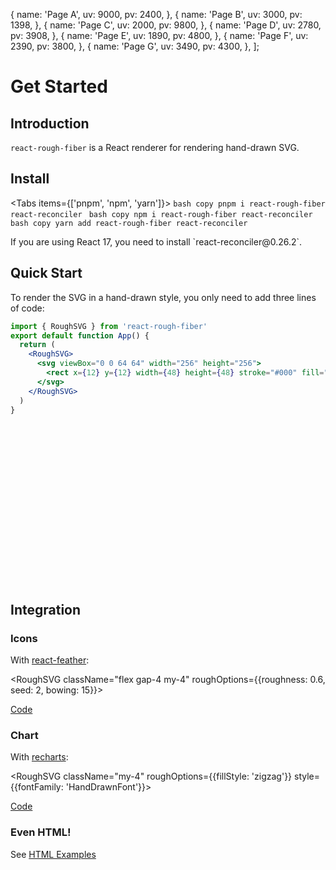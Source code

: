 
  {
    name: 'Page A',
    uv: 9000,
    pv: 2400,
  },
  {
    name: 'Page B',
    uv: 3000,
    pv: 1398,
  },
  {
    name: 'Page C',
    uv: 2000,
    pv: 9800,
  },
  {
    name: 'Page D',
    uv: 2780,
    pv: 3908,
  },
  {
    name: 'Page E',
    uv: 1890,
    pv: 4800,
  },
  {
    name: 'Page F',
    uv: 2390,
    pv: 3800,
  },
  {
    name: 'Page G',
    uv: 3490,
    pv: 4300,
  },
];

# Get Started
 
## Introduction

`react-rough-fiber` is a React renderer for rendering hand-drawn SVG.

## Install

<Tabs items={['pnpm', 'npm', 'yarn']}>
  <Tab>
    ```bash copy
    pnpm i react-rough-fiber react-reconciler
    ```
  </Tab>
  <Tab>
    ```bash copy
    npm i react-rough-fiber react-reconciler
    ```
  </Tab>
  <Tab>
    ```bash copy
    yarn add react-rough-fiber react-reconciler
    ```
  </Tab>
</Tabs>

<Callout type="warning" emoji="⚠️">
  If you are using React 17, you need to install `react-reconciler@0.26.2`.
</Callout>

## Quick Start

To render the SVG in a hand-drawn style, you only need to add three lines of code:

```jsx {1,4,8}
import { RoughSVG } from 'react-rough-fiber'
export default function App() {
  return (
    <RoughSVG>
      <svg viewBox="0 0 64 64" width="256" height="256">
        <rect x={12} y={12} width={48} height={48} stroke="#000" fill="#82ca9d" />
      </svg>
    </RoughSVG>
  )
}
```

<RoughSVG>
  <svg viewBox="0 0 64 64" width="256" height="256">
    <rect
      x={12}
      y={12}
      width={48}
      height={48}
      stroke="#000"
      fill="#82ca9d"
    />
  </svg>
</RoughSVG>

## Integration

### Icons

With [react-feather](https://github.com/feathericons/react-feather):

<RoughSVG className="flex gap-4 my-4" roughOptions={{roughness: 0.6, seed: 2, bowing: 15}}>
  <Battery />
  <Bell />
  <Coffee />
  <Twitter />
  <Camera />
  <Edit />
  <Image />
</RoughSVG>

[Code](/examples/icon)

### Chart

With [recharts](https://github.com/recharts/recharts):

<RoughSVG className="my-4" roughOptions={{fillStyle: 'zigzag'}} style={{fontFamily: 'HandDrawnFont'}}>
  <BarChart width={730} height={250} data={data}>
    <XAxis dataKey="name" />
    <YAxis />
    <Tooltip />
    <Legend />
    <Bar dataKey="pv" fill="#8884d8" stroke="#333" />
    <Bar dataKey="uv" fill="#82ca9d" stroke="#333" />
  </BarChart>
</RoughSVG>

[Code](/examples/chart)

### Even HTML!

See [HTML Examples](/examples/html)